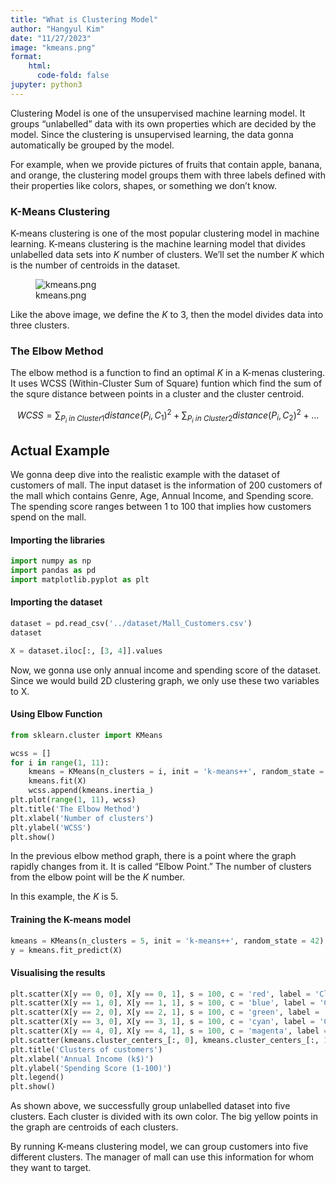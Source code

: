 ```yaml
---
title: "What is Clustering Model"
author: "Hangyul Kim"
date: "11/27/2023"
image: "kmeans.png"
format:
    html:
      code-fold: false
jupyter: python3
---
```



Clustering Model is one of the unsupervised machine learning model. It groups "unlabelled" data with its own properties which are decided by the model. Since the clustering is unsupervised learning, the data gonna automatically be grouped by the model.

For example, when we provide pictures of fruits that contain apple, banana, and orange, the clustering model groups them with three labels defined with their properties like colors, shapes, or something we don't know.


### K-Means Clustering

K-means clustering is one of the most popular clustering model in machine learning. K-means clustering is the machine learning model that divides unlabelled data sets into $K$ number of clusters. We'll set the number $K$ which is the number of centroids in the dataset.

![kmeans.png](kmeans.png)

Like the above image, we define the $K$ to 3, then the model divides data into three clusters.

### The Elbow Method

The elbow method is a function to find an optimal $K$ in a K-menas clustering. It uses WCSS (Within-Cluster Sum of Square) funtion which find the sum of the squre distance between points in a cluster and the cluster centroid.

$$
WCSS=\sum_{P_i\ in\ Cluster 1} distance(P_i, C_1)^2 + \sum_{P_i\ in\ Cluster 2} distance(P_i, C_2)^2 + \ldots
$$

## Actual Example

We gonna deep dive into the realistic example with the dataset of customers of mall. The input dataset is the information of 200 customers of the mall which contains Genre, Age, Annual Income, and Spending score. The spending score ranges between 1 to 100 that implies how customers spend on the mall.

#### Importing the libraries

```python
import numpy as np
import pandas as pd
import matplotlib.pyplot as plt
```

#### Importing the dataset

```python
dataset = pd.read_csv('../dataset/Mall_Customers.csv')
dataset
```

```python
X = dataset.iloc[:, [3, 4]].values
```

Now, we gonna use only annual income and spending score of the dataset. Since we would build 2D clustering graph, we only use these two variables to X.

#### Using Elbow Function

```python
from sklearn.cluster import KMeans

wcss = []
for i in range(1, 11):
    kmeans = KMeans(n_clusters = i, init = 'k-means++', random_state = 42)
    kmeans.fit(X)
    wcss.append(kmeans.inertia_)
plt.plot(range(1, 11), wcss)
plt.title('The Elbow Method')
plt.xlabel('Number of clusters')
plt.ylabel('WCSS')
plt.show()
```

In the previous elbow method graph, there is a point where the graph rapidly changes from it. It is called "Elbow Point." The number of clusters from the elbow point will be the $K$ number.

In this example, the $K$ is 5. 

#### Training the K-means model

```python
kmeans = KMeans(n_clusters = 5, init = 'k-means++', random_state = 42)
y = kmeans.fit_predict(X)
```

#### Visualising the results

```python
plt.scatter(X[y == 0, 0], X[y == 0, 1], s = 100, c = 'red', label = 'Cluster 1')
plt.scatter(X[y == 1, 0], X[y == 1, 1], s = 100, c = 'blue', label = 'Cluster 2')
plt.scatter(X[y == 2, 0], X[y == 2, 1], s = 100, c = 'green', label = 'Cluster 3')
plt.scatter(X[y == 3, 0], X[y == 3, 1], s = 100, c = 'cyan', label = 'Cluster 4')
plt.scatter(X[y == 4, 0], X[y == 4, 1], s = 100, c = 'magenta', label = 'Cluster 5')
plt.scatter(kmeans.cluster_centers_[:, 0], kmeans.cluster_centers_[:, 1], s = 300, c = 'yellow', label = 'Centroids')
plt.title('Clusters of customers')
plt.xlabel('Annual Income (k$)')
plt.ylabel('Spending Score (1-100)')
plt.legend()
plt.show()
```

As shown above, we successfully group unlabelled dataset into five clusters. Each cluster is divided with its own color. The big yellow points in the graph are centroids of each clusters.

By running K-means clustering model, we can group customers into five different clusters. The manager of mall can use this information for whom they want to target.

